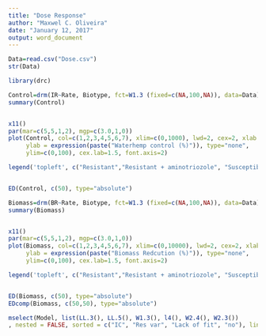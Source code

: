 ---
title: "Dose Response" 
author: "Maxwel C. Oliveira"
date: "January 12, 2017"
output: word_document  
---

  
  
```{r loadData, message=FALSE, warning=FALSE, include=FALSE}
Data=read.csv("Dose.csv")
str(Data)
```



```{r LoadPackage drc, warning=FALSE, echo=FALSE, include=FALSE}
library(drc)
```

```{r Control, warning=FALSE, echo=FALSE, include=FALSE}
Control=drm(IR~Rate, Biotype, fct=W1.3 (fixed=c(NA,100,NA)), data=Data)
summary(Control)


x11()
par(mar=c(5,5,1,2), mgp=c(3.0,1,0))
plot(Control, col=c(1,2,3,4,5,6,7), xlim=c(0,1000), lwd=2, cex=2, xlab = expression(paste("Mesotrione (g ai ha "^"-1",")")), cex.axis=1.5, legend = F,
     ylab = expression(paste("Waterhemp control (%)")), type="none",
     ylim=c(0,100), cex.lab=1.5, font.axis=2)

legend('topleft', c("Resistant","Resistant + aminotriozole", "Susceptible", "SxR - 11 + aminotriozole", "SxR - 13", "SxR - 9", "RxS - 5"), col=c(1,2,3,4,5,6,7), lwd=2, bty="n", cex=1.5, lty=c(1,2,3,4,5,6,7))


ED(Control, c(50), type="absolute")

```

```{r Biomass Reduction, warning=FALSE, echo=FALSE, include=FALSE}
Biomass=drm(BR~Rate, Biotype, fct=W1.3 (fixed=c(NA,100,NA)), data=Data)
summary(Biomass)


x11()
par(mar=c(5,5,1,2), mgp=c(3.0,1,0))
plot(Biomass, col=c(1,2,3,4,5,6,7), xlim=c(0,10000), lwd=2, cex=2, xlab = expression(paste("Mesotrione (g ai ha "^"-1",")")), cex.axis=1.5, legend = F,
     ylab = expression(paste("Biomass Redcution (%)")), type="none",
     ylim=c(0,100), cex.lab=1.5, font.axis=2)

legend('topleft', c("Resistant","Resistant + aminotriozole", "Susceptible", "SxR - 11 + aminotriozole", "SxR - 13", "SxR - 9", "RxS - 5"), col=c(1,2,3,4,5,6,7), lwd=2, bty="n", cex=1.5, lty=c(1,2,3,4,5,6,7))


ED(Biomass, c(50), type="absolute")
EDcomp(Biomass, c(50,50), type="absolute")
```
 



```{r Model selection, warning=FALSE, echo=FALSE, include=FALSE}
mselect(Model, list(LL.3(), LL.5(), W1.3(), l4(), W2.4(), W2.3())
, nested = FALSE, sorted = c("IC", "Res var", "Lack of fit", "no"), linreg = FALSE, icfct = AIC)
```















